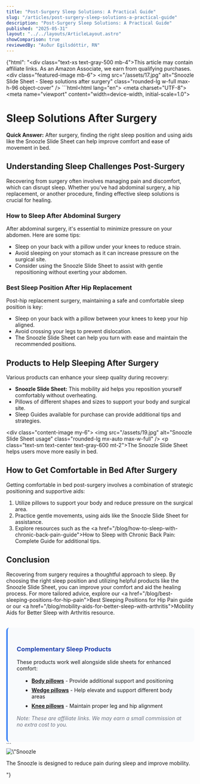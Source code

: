 ```yaml
---
title: "Post-Surgery Sleep Solutions: A Practical Guide"
slug: "/articles/post-surgery-sleep-solutions-a-practical-guide"
description: "Post-Surgery Sleep Solutions: A Practical Guide"
published: "2025-05-31"
layout: "../../layouts/ArticleLayout.astro"
showComparison: true
reviewedBy: "Auður Egilsdóttir, RN"
---
```

{"html": "<div class=\"text-xs text-gray-500 mb-4\">This article may contain affiliate links. As an Amazon Associate, we earn from qualifying purchases.</div><div class=\"featured-image mb-6\">   <img src=\"/assets/17.jpg\" alt=\"Snoozle Slide Sheet - Sleep solutions after surgery\" class=\"rounded-lg w-full max-h-96 object-cover\" />  </div>```html<!DOCTYPE html><html lang=\"en\"><head>  <meta charset=\"UTF-8\">  <meta name=\"viewport\" content=\"width=device-width, initial-scale=1.0\">  <title>Sleep Solutions After Surgery</title></head><body><h1>Sleep Solutions After Surgery</h1><p><strong>Quick Answer:</strong> After surgery, finding the right sleep position and using aids like the Snoozle Slide Sheet can help improve comfort and ease of movement in bed.</p><h2>Understanding Sleep Challenges Post-Surgery</h2><p>Recovering from surgery often involves managing pain and discomfort, which can disrupt sleep. Whether you've had abdominal surgery, a hip replacement, or another procedure, finding effective sleep solutions is crucial for healing.</p><h3>How to Sleep After Abdominal Surgery</h3><p>After abdominal surgery, it's essential to minimize pressure on your abdomen. Here are some tips:</p><ul>  <li>Sleep on your back with a pillow under your knees to reduce strain.</li>  <li>Avoid sleeping on your stomach as it can increase pressure on the surgical site.</li>  <li>Consider using the Snoozle Slide Sheet to assist with gentle repositioning without exerting your abdomen.</li></ul><h3>Best Sleep Position After Hip Replacement</h3><p>Post-hip replacement surgery, maintaining a safe and comfortable sleep position is key:</p><ul>  <li>Sleep on your back with a pillow between your knees to keep your hip aligned.</li>  <li>Avoid crossing your legs to prevent dislocation.</li>  <li>The Snoozle Slide Sheet can help you turn with ease and maintain the recommended positions.</li></ul><h2>Products to Help Sleeping After Surgery</h2><p>Various products can enhance your sleep quality during recovery:</p><ul>  <li><strong>Snoozle Slide Sheet:</strong> This mobility aid helps you reposition yourself comfortably without overheating.</li>  <li>Pillows of different shapes and sizes to support your body and surgical site.</li>  <li>Sleep Guides available for purchase can provide additional tips and strategies.</li></ul><div class=\"content-image my-6\">     <img src=\"/assets/19.jpg\" alt=\"Snoozle Slide Sheet usage\" class=\"rounded-lg mx-auto max-w-full\" />     <p class=\"text-sm text-center text-gray-600 mt-2\">The Snoozle Slide Sheet helps users move more easily in bed.</p>    </div><h2>How to Get Comfortable in Bed After Surgery</h2><p>Getting comfortable in bed post-surgery involves a combination of strategic positioning and supportive aids:</p><ol>  <li>Utilize pillows to support your body and reduce pressure on the surgical area.</li>  <li>Practice gentle movements, using aids like the Snoozle Slide Sheet for assistance.</li>  <li>Explore resources such as the <a href=\"/blog/how-to-sleep-with-chronic-back-pain-guide\">How to Sleep with Chronic Back Pain: Complete Guide</a> for additional tips.</li></ol><h2>Conclusion</h2><p>Recovering from surgery requires a thoughtful approach to sleep. By choosing the right sleep position and utilizing helpful products like the Snoozle Slide Sheet, you can improve your comfort and aid the healing process. For more tailored advice, explore our <a href=\"/blog/best-sleeping-positions-for-hip-pain\">Best Sleeping Positions for Hip Pain</a> guide or our <a href=\"/blog/mobility-aids-for-better-sleep-with-arthritis\">Mobility Aids for Better Sleep with Arthritis</a> resource.</p></body>
  <div style="margin-top: 2rem; padding: 1.5rem; background-color: #f8fafc; border-radius: 0.5rem; border-left: 4px solid #3b82f6;">
    <h3 style="color: #1e40af; margin-bottom: 1rem;">Complementary Sleep Products</h3>
    <p style="margin-bottom: 1rem;">These products work well alongside slide sheets for enhanced comfort:</p>
    <ul style="margin-left: 1rem;">
      <li style="margin-bottom: 0.5rem;"><strong><a href="https://amzn.to/4jn3rfZ" target="_blank" rel="nofollow">Body pillows</a></strong> - Provide additional support and positioning</li>
      <li style="margin-bottom: 0.5rem;"><strong><a href="https://amzn.to/3FhMB4a" target="_blank" rel="nofollow">Wedge pillows</a></strong> - Help elevate and support different body areas</li>
      <li style="margin-bottom: 0.5rem;"><strong><a href="https://amzn.to/45lg1Ja" target="_blank" rel="nofollow">Knee pillows</a></strong> - Maintain proper leg and hip alignment</li>
    </ul>
    <p style="font-size: 0.875rem; color: #6b7280; margin-top: 1rem;"><em>Note: These are affiliate links. We may earn a small commission at no extra cost to you.</em></p>
  </div>

</html>```<div class=\"content-image my-6\">     <img src=\"/assets/19.jpg\" alt=\"Snoozle benefits for mobility\" class=\"rounded-lg mx-auto max-w-full\" />     <p class=\"text-sm text-center text-gray-600 mt-2\">The Snoozle is designed to reduce pain during sleep and improve mobility.</p>    </div>"}